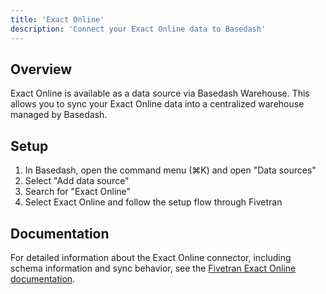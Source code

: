 ```yaml
---
title: 'Exact Online'
description: 'Connect your Exact Online data to Basedash'
---
```


## Overview

Exact Online is available as a data source via Basedash Warehouse. This allows you to sync your Exact Online data into a centralized warehouse managed by Basedash.

## Setup

1. In Basedash, open the command menu (⌘K) and open "Data sources"
2. Select "Add data source"
3. Search for "Exact Online"
4. Select Exact Online and follow the setup flow through Fivetran

## Documentation

For detailed information about the Exact Online connector, including schema information and sync behavior, see the [Fivetran Exact Online documentation](https://fivetran.com/docs/connectors/applications/exact-online).
